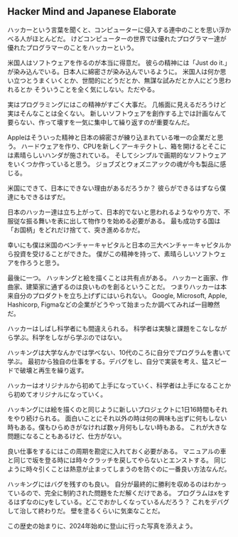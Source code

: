 
## Hacker Mind and Japanese Elaborate

ハッカーという言葉を聞くと、コンピューターに侵入する連中のことを思い浮かべる人がほとんどだ。
けどコンピューターの世界では優れたプログラマー達が優れたプログラマーのことをハッカーという。

米国人はソフトウェアを作るのが本当に得意だ。
彼らの精神には「Just do it.」が染み込んでいる。日本人に綿密さが染み込んでいるように。
米国人は何か思い立つとうまくいくとか、世間的にどうだとか、無謀な試みだとか人にどう思われるとか
そういうことを全く気にしない。ただやる。

実はプログラミングにはこの精神がすごく大事だ。
几帳面に見えるだろうけど実はそんなことは全くない。
新しいソフトウェアを創作する上では計画なんて要らない、作って壊すを一気に集中して繰り返すのが重要なんだ。

Appleはそういった精神と日本の綿密さが練り込まれている唯一の企業だと思う。
ハードウェアを作り、CPUを新しくアーキテクトし、箱を開けるとそこには素晴らしいハンダが施されている。
そしてシンプルで画期的なソフトウェアをいくつか作っていると思う。
ジョブズとウォズニアックの魂が今も製品に感じる。

米国にできて、日本にできない理由があるだろうか？
彼らができるはずなら僕達にもできるはずだ。

日本のハッカー達は立ち上がって、日本的でないと思われるようなやり方で、不服従な振る舞いを表に出して物作りを始める必要がある。
最も成功する国は「お国柄」をどれだけ捨てて、突き進めるかだ。

幸いにも僕は米国のベンチャーキャピタルと日本の三大ベンチャーキャピタルから投資を受けることができた。
僕がこの精神を持って、素晴らしいソフトウェアを作ろうと思う。

最後に一つ。
ハッキングと絵を描くことは共有点がある。
ハッカーと画家、作曲家、建築家に通ずるのは良いものを創るということだ。
つまりハッカーは本来自分のプロダクトを立ち上げずにはいられない。
Google, Microsoft, Apple, Hashicorp, Figmaなどの企業がどうやって始まったか調べてみれば一目瞭然だ。

ハッカーはしばし科学者にも間違えられる。
科学者は実験と課題をこなしながら学ぶ。科学をしながら学ぶのではない。

ハッキングは大学なんかでは学べない、10代のころに自分でプログラムを書いて学ぶ。
最初から独自の仕事をする。デバグをし、自分で実装を考え、猛スピードで破壊と再生を繰り返す。

ハッカーはオリジナルから初めて上手になっていく、科学者は上手になることから初めてオリジナルになっていく。

ハッキングには絵を描くのと同じように新しいプロジェクトに1日16時間もそれをやり続けられる。
面白いことにそれ以外の時は何の興味も出ずに何もしない時もある。僕もひらめきがなければ数ヶ月何もしない時もある。
これが大きな問題になることもあるけど、仕方がない。

良い仕事をするにはこの周期を勘定に入れておく必要がある。
マニュアルの車と同じで坂を登る時には時々クラッチを戻してやらないとエンストする。
同じように時々引くことは熱意が止まってしまうのを防ぐのに一番良い方法なんだ。

ハッキングにはバグを残すのも良い。
自分が最終的に勝利を収めるのはわかっているので、完全に制約された問題をただ解くだけである。
プログラムはxをするはずなのにyをしている。どこでおかしくなっているんだろう？
これをデバグして治して終わりだ。
壁を塗るくらいに気楽なことだ。

この歴史の始まりに、2024年始めに登山に行った写真を添えよう。